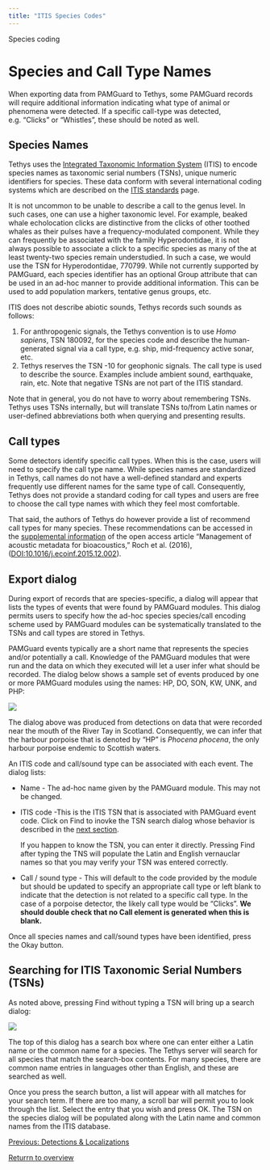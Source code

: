 ```yaml
---
title: "ITIS Species Codes"
---
```

 Species coding  

Species and Call Type Names
===========================

When exporting data from PAMGuard to Tethys, some PAMGuard records will require additional information indicating what type of animal or phenomena were detected. If a specific call-type was detected, e.g. "Clicks" or "Whistles", these should be noted as well.

Species Names
-------------

Tethys uses the [Integrated Taxonomic Information System](https:itis.gov) (ITIS) to encode species names as taxonomic serial numbers (TSNs), unique numeric identifiers for species. These data conform with several international coding systems which are described on the [ITIS standards](https://itis.gov/standard.html) page.

It is not uncommon to be unable to describe a call to the genus level. In such cases, one can use a higher taxonomic level. For example, beaked whale echolocation clicks are distinctive from the clicks of other toothed whales as their pulses have a frequency-modulated component. While they can frequently be associated with the family Hyperodontidae, it is not always possible to associate a click to a specific species as many of the at least twenty-two species remain understudied. In such a case, we would use the TSN for Hyperodontidae, 770799. While not currently supported by PAMGuard, each species identifier has an optional Group attribute that can be used in an ad-hoc manner to provide additional information. This can be used to add population markers, tentative genus groups, etc.

ITIS does not describe abiotic sounds, Tethys records such sounds as follows:

1.  For anthropogenic signals, the Tethys convention is to use _Homo sapiens_, TSN 180092, for the species code and describe the human-generated signal via a call type, e.g. ship, mid-frequency active sonar, etc.
2.  Tethys reserves the TSN -10 for geophonic signals. The call type is used to describe the source. Examples include ambient sound, earthquake, rain, etc. Note that negative TSNs are not part of the ITIS standard.

Note that in general, you do not have to worry about remembering TSNs. Tethys uses TSNs internally, but will translate TSNs to/from Latin names or user-defined abbreviations both when querying and presenting results.

Call types
----------

Some detectors identify specific call types. When this is the case, users will need to specify the call type name. While species names are standardized in Tethys, call names do not have a well-defined standard and experts frequently use different names for the same type of call. Consequently, Tethys does not provide a standard coding for call types and users are free to choose the call type names with which they feel most comfortable.

That said, the authors of Tethys do however provide a list of recommend call types for many species. These recommendations can be accessed in the [supplemental information](https://ars.els-cdn.com/content/image/1-s2.0-S1574954115001983-mmc1.docx) of the open access article "Management of acoustic metadata for bioacoustics," Roch et al. (2016), ([DOI:10.1016/j.ecoinf.2015.12.002](https://doi.org/10.1016/j.ecoinf.2015.12.002)).

Export dialog
-------------

During export of records that are species-specific, a dialog will appear that lists the types of events that were found by PAMGuard modules. This dialog permits users to specify how the ad-hoc species species/call encoding scheme used by PAMGuard modules can be systematically translated to the TSNs and call types are stored in Tethys.

PAMGuard events typically are a short name that represents the species and/or potentially a call. Knowledge of the PAMGuard modules that were run and the data on which they executed will let a user infer what should be recorded. The dialog below shows a sample set of events produced by one or more PAMGuard modules using the names: HP, DO, SON, KW, UNK, and PHP:

![](./images/species_codes.png)

The dialog above was produced from detections on data that were recorded near the mouth of the River Tay in Scotland. Consequently, we can infer that the harbour porpoise that is denoted by "HP" is _Phocena phocena_, the only harbour porpoise endemic to Scottish waters.

An ITIS code and call/sound type can be associated with each event. The dialog lists:

*   Name - The ad-hoc name given by the PAMGuard module. This may not be changed.
*   ITIS code -This is the ITIS TSN that is associated with PAMGuard event code. Click on Find to inovke the TSN search dialog whose behavior is described in the [next section](#TSNLookup).
    
    If you happen to know the TSN, you can enter it directly. Pressing Find after typing the TNS will populate the Latin and English vernauclar names so that you may verify your TSN was entered correctly.
    
*   Call / sound type - This will default to the code provided by the module but should be updated to specify an appropriate call type or left blank to indicate that the detection is not related to a specific call type. In the case of a porpoise detector, the likely call type would be "Clicks". **We should double check that no Call element is generated when this is blank.**

Once all species names and call/sound types have been identified, press the Okay button.

Searching for ITIS Taxonomic Serial Numbers (TSNs)
--------------------------------------------------

As noted above, pressing Find without typing a TSN will bring up a search dialog:

![](./images/species_search.png)

The top of this dialog has a search box where one can enter either a Latin name or the common name for a species. The Tethys server will search for all species that match the search-box contents. For many species, there are common name entries in languages other than English, and these are searched as well.

Once you press the search button, a list will appear with all matches for your search term. If there are too many, a scroll bar will permit you to look through the list. Select the entry that you wish and press OK. The TSN on the species dialog will be populated along with the Latin name and common names from the ITIS database.

  
  
  
  

[Previous: Detections & Localizations](detect_localize.html)

[Returrn to overview](tethys_overview.html)
